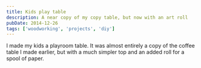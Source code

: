 ```yaml
---
title: Kids play table
description: A near copy of my copy table, but now with an art roll
pubDate: 2014-12-26
tags: ['woodworking', 'projects', 'diy']
---
```



I made my kids a playroom table. It was almost entirely a copy of the coffee table I made earlier, but with a much simpler top and an added roll for a spool of paper.

<Gallery folder="playtable" count={14} />
